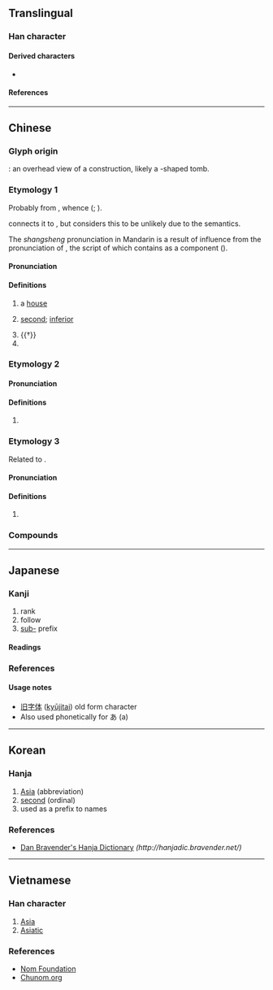 {{also|亚}}
{{character info}}
==Translingual==
{{Han simplified forms|亞|亜|亚}}

===Han character===
{{Han char|rn=7|rad=二|as=06|sn=8|four=10107|canj=MLLM}}

====Derived characters====
* {{l|mul|[[俹]], [[𠜲]], [[㝞]], [[啞]], [[埡]], [[堊]], [[婭]], [[孲]], [[掗]], [[𡈀]], [[𡱻]], [[𡹄]], [[𡹅]], [[𢛟]], [[𣵾]], [[㰳]], [[䢝]], [[惡]], [[椏]], [[氬]], [[𢩔]], [[𣂪]], [[𣇩]], [[𤊗]], [[𤦩]], [[𦜖]], [[𦲕]], [[䃁]], [[琧]], [[瘂]], [[稏]], [[𠨣]], [[𤲢]], [[𥏝]], [[𥦳]], [[蝁]], [[𠼞]], [[𥮳]], [[𥺼]], [[𦩒]], [[𫡷]], [[䛩]], [[𨁶]], [[錏]], [[閸]], [[𩜄]], [[𩓩]], [[𩗽]], [[𩩤]], [[𬪿]], [[𩤃]], [[𩭯]], [[鵶]], [[𢑹]], [[𩸇]], [[𩸋]], [[𩸖]], [[壼]], [[𠠇]], [[斵]]}}

====References====
{{Han ref|kx=0087.130|dkj=00274|dj=0183.200|hdz=10023.020|uh=4E9E}}

----

==Chinese==
{{zh-forms|s=亚|alt=亜,𠀓}}

===Glyph origin===
{{Han etym}}
{{liushu|p}}: an overhead view of a construction, likely a {{lang|zh|亞}}-shaped tomb.

===Etymology 1===
Probably from {{inh|zh|sit-pro||*ʔrak|inferior; dependent}}, whence {{cog|bo|རག||to depend on; subject; subservient; dependent}} ({{zh-ref|Bodman, 1980}}; {{zh-ref|Coblin, 1986}}).

{{zh-ref|Karlgren (1957)}} connects it to {{och-l|惡|evil|id=3}}, but {{zh-ref|Schuessler (2007)}} considers this to be unlikely due to the semantics.

The ''shangsheng'' pronunciation in Mandarin is a result of influence from the pronunciation of {{zh-l|啞}}, the script of which contains {{lang|zh|亞}} as a component ({{zh-ref|Fu, 1958}}).

====Pronunciation====
{{zh-pron
|m=亞
|m-s=ya4
|c=aa3
|c-t=a1
|g=nga3
|h=pfs=á;gd=a3
|j=ia3
|mb=ngā
|md=ā
|mn=a/qz:ah/à
|mn_note=a, ah - vernacular; à - literary
|mn-t=a3
|w=1ia
|x=ia4
|mc=y
|oc=y
|ma=y
|cat=a,pn
}}

====Definitions====
{{zh-hanzi}}

# {{rfv-sense|zh}} {{lb|zh|obsolete}} a [[house]]
# [[second]]; [[inferior]]
#: {{zh-x|亞軍|'''second''' place}}
#: {{zh-x|不 亞於|not '''inferior''' to}}
# {{†}} {{zh-alt-form|婭}}
# {{surname|zh}}

===Etymology 2===

====Pronunciation====
{{zh-pron
|m=亞
|m-s=ya4
|c=aa3
|c-t=a1
|g=nga3
|h=pfs=á/â;gd=a1
|j=ia3
|mb=ngā
|md=ā
|mn=a
|mn-t=a1
|w=1ia
|x=ia4
|ma=y
|cat=pn
}}

====Definitions====
{{zh-hanzi}}

# {{zh-div|洲}} {{zh-short|亞細亞|[[Asia]]}}

===Etymology 3===
Related to {{zh-l|阿|kinship prefix}}.

====Pronunciation====
{{zh-pron
|m=yā
|c=aa3
|cat=pref
}}

====Definitions====
{{zh-hanzi}}

# {{lb|zh|archaic|or|Cantonese}} {{n-g|Used before kinship terms or given names to express familiarity.}}

===Compounds===
{{zh-der|亞洲|歐亞|中亞|中亞細亞|亞丁|亞丁灣|亞伯拉罕|亞元|亞加狄亞|亞匹|亞卿|亞喬木|亞塞拜然|毛里塔尼亞|亞太地區|亞東|亞松森|亞格拉|亞歲|亞洲鐵人|亞熱帶|亞父|亞爾薩斯|亞特拉斯|亞特蘭大|亞獻|亞瑟王|亞當 |亞當斯密|亞硝酸|亞硝酸鹽|亞硫酐|亞硫酸|亞米契斯|亞細亞洲|亞美利加|亞美尼亞|亞聖|亞肩疊背|亞腰葫蘆|亞膠|亞蔬中心|亞衛一號|亞裔|亞軍|亞述帝國|亞速群島|亞運|亞馬孫河|亞麻|亞麻仁油|以利亞|以賽亞|伊利亞德|低亞|保加利亞|利比亞|匹亞|半亞|南亞|厄利垂亞|周亞夫|哈利路亞|哥倫比亞|喬治亞|圭亞那|坦尚尼亞|塔非亞酒|塞爾維亞|奈及利亞|奧林比亞|尚比亞|巴伐利亞|巴波亞|布爾喬亞|布里亞族|希斯亞德|帕提亞|幾內亞|幾內亞灣|彌賽亞|德佛亞克|愛奧尼亞|愛沙尼亞|披亞諾|拉脫維亞|拔爾波亞|東亞|東北亞|東南亞|栝矢亞|歐亞大陸|汎亞|沈亞之|波士尼亞|波希米亞|流亞|澳大利亞|熱那亞|玻利維亞|瑪利亞|甘比亞|突尼西亞|索馬利亞|罷亞|羅亞爾河|羅德西亞|羅馬尼亞|聖露西亞|肯亞|莎士比亞|蒙古利亞|衣索比亞|西亞|西伯利亞|西利西亞|諾亞|賴比瑞亞|那密比亞|阿摩尼亞|馬來亞|馬來西亞|馬利亞|亞當|巴西利亞|小亞細亞|斯里賈亞瓦德納普拉科特|阿亞圖拉|亞於|奧依亞依拉克|科克亞|布亞|吉亞|內亞|維吉尼亞|亞瓦格|柯克亞|亞科瑞克|大亞灣|岡比亞}}

----

==Japanese==
{{ja-kanji forms|亜|亞}}

===Kanji===
{{ja-kanji|grade=n|rs=二06|shin=亜}}

# rank
# follow
# [[sub-]] prefix

====Readings====
{{ja-readings
|goon=え
|kanon=あ, あつ, おう
|kun=つ-ぎ, つ-ぐ
}}

===References===
{{ja-kref
|jis=5033
|ku=4819
|shift=98b1
|euc=D0B3
|freq=''not ranked''
|nelson=45
|newnelson=82
|halpern=3563
|kld=''not listed''
|heisig=''not listed''
|tuttle=0a7.14
}}

====Usage notes====
* [[旧字体]] ([[kyūjitai]]) old form character
* Also used phonetically for あ (a)

----

==Korean==

===Hanja===
{{ko-hanja|아}}

# [[Asia]] (abbreviation)
# [[second]] (ordinal)
# used as a prefix to names

===References===
* [http://hanjadic.bravender.net/%E4%BA%9E Dan Bravender's Hanja Dictionary] ''(<nowiki>http://hanjadic.bravender.net/</nowiki>)''

----

==Vietnamese==

===Han character===
{{vi-readings|reading=[[á]], [[a]]|rs=二06}}

# [[Asia]]
# [[Asiatic]]

===References===
* [http://nomfoundation.org/common/nom_details.php?codepoint=4e9e Nom Foundation]
* [http://www.chunom.org/pages/4E9E/# Chunom.org]
